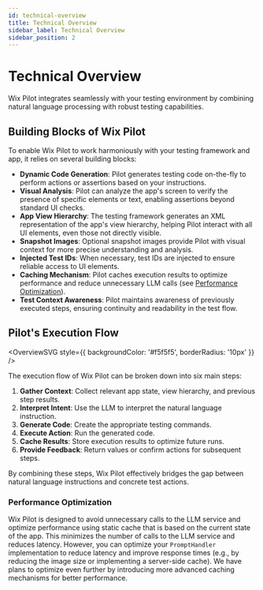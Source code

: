 ```yaml
---
id: technical-overview
title: Technical Overview
sidebar_label: Technical Overview
sidebar_position: 2
---
```



# Technical Overview

Wix Pilot integrates seamlessly with your testing environment by combining natural language processing with robust testing capabilities.

## Building Blocks of Wix Pilot

To enable Wix Pilot to work harmoniously with your testing framework and app, it relies on several building blocks:

- **Dynamic Code Generation**: Pilot generates testing code on-the-fly to perform actions or assertions based on your instructions.
- **Visual Analysis**: Pilot can analyze the app's screen to verify the presence of specific elements or text, enabling assertions beyond standard UI checks.
- **App View Hierarchy**: The testing framework generates an XML representation of the app's view hierarchy, helping Pilot interact with all UI elements, even those not directly visible.
- **Snapshot Images**: Optional snapshot images provide Pilot with visual context for more precise understanding and analysis.
- **Injected Test IDs**: When necessary, test IDs are injected to ensure reliable access to UI elements.
- **Caching Mechanism**: Pilot caches execution results to optimize performance and reduce unnecessary LLM calls (see [Performance Optimization](#performance-optimization)).
- **Test Context Awareness**: Pilot maintains awareness of previously executed steps, ensuring continuity and readability in the test flow.

## Pilot's Execution Flow

<OverviewSVG
  style={{
    backgroundColor: '#f5f5f5',
    borderRadius: '10px'
  }}
/>

The execution flow of Wix Pilot can be broken down into six main steps:

1. **Gather Context**: Collect relevant app state, view hierarchy, and previous step results.
2. **Interpret Intent**: Use the LLM to interpret the natural language instruction.
3. **Generate Code**: Create the appropriate testing commands.
4. **Execute Action**: Run the generated code.
5. **Cache Results**: Store execution results to optimize future runs.
6. **Provide Feedback**: Return values or confirm actions for subsequent steps.

By combining these steps, Wix Pilot effectively bridges the gap between natural language instructions and concrete test actions.

### Performance Optimization

Wix Pilot is designed to avoid unnecessary calls to the LLM service and optimize performance using static cache that is based on the current state of the app.
This minimizes the number of calls to the LLM service and reduces latency.
However, you can optimize your `PromptHandler` implementation to reduce latency and improve response times (e.g., by reducing the image size or implementing a server-side cache).
We have plans to optimize even further by introducing more advanced caching mechanisms for better performance.
